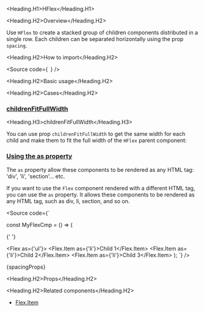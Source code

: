 

<Meta of={Stories} />

<Heading.H1>HFlex</Heading.H1>

<Heading.H2>Overview</Heading.H2>

Use `HFlex` to create a stacked group of children components distributed
in a single row. Each children can be separated horizontally using the prop `spacing`.

<Heading.H2>How to import</Heading.H2>

<Source
  code={`
`}
/>

<Heading.H2>Basic usage</Heading.H2>

<Canvas of={Stories.Base} />

<Heading.H2>Cases</Heading.H2>

### [childrenFitFullWidth](#childrenfitfullwidth)

<Heading.H3>childrenFitFullWidth</Heading.H3>

You can use prop `childrenFitFullWidth` to get the same width for each child and
make them to fit the full width of the `HFlex` parent component:

### [Using the as property](#using-the-as-property)

The `as` property allow these components to be rendered as any HTML tag:
'div', 'li', 'section'... etc.

If you want to use the `Flex` component rendered with a different HTML tag, you can use the `as` property.
It allows these components to be rendered as any HTML tag, such as div, li, section, and so on.

<Source
  code={`

const MyFlexCmp = () => (

{' '}

<Flex as={'ul'}>
  <Flex.Item as={'li'}>Child 1</Flex.Item>
  <Flex.Item as={'li'}>Child 2</Flex.Item>
  <Flex.Item as={'li'}>Child 3</Flex.Item>
</Flex>
); `} />

<Markdown>{spacingProps}</Markdown>

<Heading.H2>Props</Heading.H2>

<ArgTypes of={Stories} />

<Heading.H2>Related components</Heading.H2>

- [Flex.Item](?path=/docs/components-core-layout-flex-subcomponents--docs)
